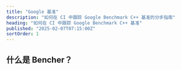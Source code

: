 ```yaml
---
title: "Google 基准"
description: "如何在 CI 中跟踪 Google Benchmark C++ 基准的分步指南"
heading: "如何在 CI 中跟踪 Google Benchmark C++ 基准"
published: "2025-02-07T07:15:00Z"
sortOrder: 1
---
```



<Intro
  text="如何使用 Google Benchmark 对 C++ 代码进行基准测试"
  url="/zh/learn/benchmarking/cpp/google-benchmark/"
  name="Google Benchmark"
/>

## 什么是 Bencher？

<BencherIntro />

<Steps
  adapter="cpp_google"
  url="/zh/docs/explanation/adapters/#-c-google"
/>

<GoogleBenchmark />

<CallToAction lang={Language.zh} />
